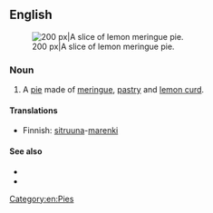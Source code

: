 ==English==

[[Image:NCI Visuals Food Pie.jpg|thumb|right|200 px|A slice of lemon meringue pie.]]

===Noun===
{{en-noun|sg=[[lemon]] [[meringue]] [[pie]]}}

# A [[pie]] made of [[meringue]], [[pastry]] and [[lemon curd]].

====Translations====
{{trans-top|classic type of pie}}
* Finnish: [[sitruuna#Finnish|sitruuna]]-[[marenki#Finnish|marenki]]{{t-|fi|piiras}}
{{trans-mid}}
{{trans-bottom}}

====See also====
* {{pedia}}
* {{bookslite|Cookbook:Lemon Meringue Pie|A recipe}}

[[Category:en:Pies]]